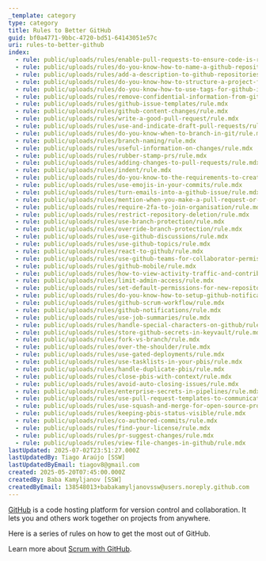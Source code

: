 ```yaml
---
_template: category
type: category
title: Rules to Better GitHub
guid: bf0a4771-9bbc-4720-bd51-64143051e57c
uri: rules-to-better-github
index:
  - rule: public/uploads/rules/enable-pull-requests-to-ensure-code-is-reviewed/rule.mdx
  - rule: public/uploads/rules/do-you-know-how-to-name-a-github-repository/rule.mdx
  - rule: public/uploads/rules/add-a-description-to-github-repositories/rule.mdx
  - rule: public/uploads/rules/do-you-know-how-to-structure-a-project-for-github/rule.mdx
  - rule: public/uploads/rules/do-you-know-how-to-use-tags-for-github-issues/rule.mdx
  - rule: public/uploads/rules/remove-confidential-information-from-github/rule.mdx
  - rule: public/uploads/rules/github-issue-templates/rule.mdx
  - rule: public/uploads/rules/github-content-changes/rule.mdx
  - rule: public/uploads/rules/write-a-good-pull-request/rule.mdx
  - rule: public/uploads/rules/use-and-indicate-draft-pull-requests/rule.mdx
  - rule: public/uploads/rules/do-you-know-when-to-branch-in-git/rule.mdx
  - rule: public/uploads/rules/branch-naming/rule.mdx
  - rule: public/uploads/rules/useful-information-on-changes/rule.mdx
  - rule: public/uploads/rules/rubber-stamp-prs/rule.mdx
  - rule: public/uploads/rules/adding-changes-to-pull-requests/rule.mdx
  - rule: public/uploads/rules/indent/rule.mdx
  - rule: public/uploads/rules/do-you-know-to-the-requirements-to-create-a-new-repository/rule.mdx
  - rule: public/uploads/rules/use-emojis-in-your-commits/rule.mdx
  - rule: public/uploads/rules/turn-emails-into-a-github-issue/rule.mdx
  - rule: public/uploads/rules/mention-when-you-make-a-pull-request-or-comment-on-github/rule.mdx
  - rule: public/uploads/rules/require-2fa-to-join-organisation/rule.mdx
  - rule: public/uploads/rules/restrict-repository-deletion/rule.mdx
  - rule: public/uploads/rules/use-branch-protection/rule.mdx
  - rule: public/uploads/rules/override-branch-protection/rule.mdx
  - rule: public/uploads/rules/use-github-discussions/rule.mdx
  - rule: public/uploads/rules/use-github-topics/rule.mdx
  - rule: public/uploads/rules/react-to-github/rule.mdx
  - rule: public/uploads/rules/use-github-teams-for-collaborator-permissions/rule.mdx
  - rule: public/uploads/rules/github-mobile/rule.mdx
  - rule: public/uploads/rules/how-to-view-activity-traffic-and-contributions-of-a-project/rule.mdx
  - rule: public/uploads/rules/limit-admin-access/rule.mdx
  - rule: public/uploads/rules/set-default-permissions-for-new-repositories/rule.mdx
  - rule: public/uploads/rules/do-you-know-how-to-setup-github-notifications/rule.mdx
  - rule: public/uploads/rules/github-scrum-workflow/rule.mdx
  - rule: public/uploads/rules/github-notifications/rule.mdx
  - rule: public/uploads/rules/use-job-summaries/rule.mdx
  - rule: public/uploads/rules/handle-special-characters-on-github/rule.mdx
  - rule: public/uploads/rules/store-github-secrets-in-keyvault/rule.mdx
  - rule: public/uploads/rules/fork-vs-branch/rule.mdx
  - rule: public/uploads/rules/over-the-shoulder/rule.mdx
  - rule: public/uploads/rules/use-gated-deployments/rule.mdx
  - rule: public/uploads/rules/use-tasklists-in-your-pbis/rule.mdx
  - rule: public/uploads/rules/handle-duplicate-pbis/rule.mdx
  - rule: public/uploads/rules/close-pbis-with-context/rule.mdx
  - rule: public/uploads/rules/avoid-auto-closing-issues/rule.mdx
  - rule: public/uploads/rules/enterprise-secrets-in-pipelines/rule.mdx
  - rule: public/uploads/rules/use-pull-request-templates-to-communicate-expectations/rule.mdx
  - rule: public/uploads/rules/use-squash-and-merge-for-open-source-projects/rule.mdx
  - rule: public/uploads/rules/keeping-pbis-status-visible/rule.mdx
  - rule: public/uploads/rules/co-authored-commits/rule.mdx
  - rule: public/uploads/rules/find-your-license/rule.mdx
  - rule: public/uploads/rules/pr-suggest-changes/rule.mdx
  - rule: public/uploads/rules/view-file-changes-in-github/rule.mdx
lastUpdated: 2025-07-02T23:51:27.000Z
lastUpdatedBy: Tiago Araújo [SSW]
lastUpdatedByEmail: tiagov8@gmail.com
created: 2025-05-20T07:45:00.000Z
createdBy: Baba Kamyljanov [SSW]
createdByEmail: 138548013+babakamyljanovssw@users.noreply.github.com
---
```


[GitHub](https://github.com) is a code hosting platform for version control and collaboration. It lets you and others work together on projects from anywhere.

Here is a series of rules on how to get the most out of GitHub.

Learn more about [Scrum with GitHub](/rules-to-better-scrum-using-github).
